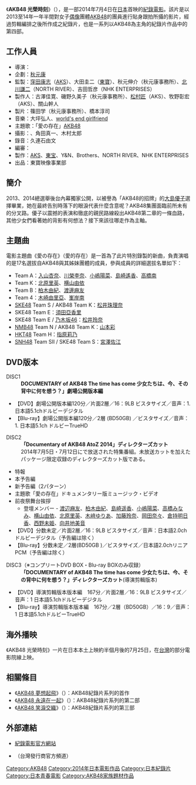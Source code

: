 {{Infobox film
| name           = AKB48 光榮時刻
| original_name  = {{lang|ja|'''DOCUMENTARY of AKB48 The time has come 少女たちは、今、その背中に何を想う?'''}}</small>
| image          = AKB48_%E5%85%89%E6%A6%AE%E6%99%82%E5%88%BB.jpg
| alt            =
| caption        = 《AKB48 光榮時刻》台灣版海報
| director       = [[高橋榮樹|高橋榮樹]]
| producer       = [[窪田康志|窪田康志]]<br/>大田圭二<br/>秋元伸介<br/>[[北川謙二|北川謙二]]<br/>吉田哲彦
| writer         = 
| starring       =  [[AKB48|AKB48]]<br/>[[SKE48|SKE48]]<br/>[[NMB48|NMB48]]<br/>[[HKT48|HKT48]]<br/>[[JKT48|JKT48]]<br/>[[SNH48|SNH48]]
| music          =[[AKB48|AKB48]]「愛の存在」
| cinematography = {{lang|ja|高橋栄樹}}<br/>角田真一<br/>木村太郎
| editing        = {{lang|ja|伊藤潤一}}
| studio         = 「DOCUMENTARY of AKB48」製作委員会（[[AKS|AKS]]、[[東宝|東宝]]、Y&N、Brothers、ノース・リバー、{{lang|ja|NHKエンタープライズ}}）
| distributor    = [[東宝|東宝映像事業部]]
| released       = {{Flagicon|JPN}}2014年7月4日<br>{{Flagicon|TWN}}2014年7月25日 
| runtime        = 120分
| country        = 日本
| language       = [[日語|日語]]
| budget         =
| gross          =
| preceded_by    = 《[[AKB48_笑淚交織|AKB48 笑淚交織]]》
| followed_by    = 《[[AKB48_存在的理由|AKB48 存在的理由]]》
| cn_name        = 
| hk_name        = 
| mo_name        = 
| tw_name        = AKB48 光榮時刻
}}
《'''AKB48 光榮時刻'''》（{{lang-ja|'''DOCUMENTARY of AKB48 The time has come 少女たちは、今、その背中に何を想う?'''}}），是一部2014年7月4日在[[日本|日本]]首映的[[紀錄電影|紀錄電影]]。該片是以2013至14年一年半間對女子[[日本偶像|偶像]]團體[[AKB48|AKB48]]的團員進行貼身跟拍所攝的影片，經過剪輯編排之後所作成之紀錄片，也是一系列以AKB48為主角的紀錄片作品中的第四部。

== 工作人員 ==
* 導演：{{lang|ja|高橋栄樹}}
* 企劃：[[秋元康|秋元康]]
* 監製：[[窪田康志|窪田康志]]（[[AKS|AKS]]）、大田圭二（[[東寶|東寶]]）、秋元伸介（秋元康事務所）、[[北川謙二|北川謙二]]（NORTH RIVER）、吉田哲彦（NHK ENTERPRISES）
* 製作人：古澤佳寛、磯野久美子（秋元康事務所）、[[松村匠|松村匠]]（AKS）、牧野彰宏（AKS）、關山幹人
* 製片：篠田学（秋元康事務所）、橋本淳司
* 音樂：大坪弘人、[[world's_end_girlfriend|world's end girlfriend]]
* 主題歌：「愛の存在」[[AKB48|AKB48]]
* 攝影：{{lang|ja|高橋栄樹}}、角田真一、木村太郎
* 錄音：久連石由文
* 編審：{{lang|ja|伊藤潤一}}
* 製作：[[AKS|AKS]]、[[東宝|東宝]]、Y&N、Brothers、NORTH RIVER、NHK ENTERPRISES
* 出品：東寶映像事業部

== 簡介 ==
2013、2014總選舉後台內幕獨家公開，以被譽為「AKB48的招牌」的[[大島優子|大島優子]]選擇畢業，她在最終告別時落下的眼淚代表什麼含意呢？AKB48集團面臨前所未有的分叉路。優子以震撼的表演和徹底的親民路線殺出AKB48第二章的一條血路，其他少女們看著她的背影有何想法？接下來該往哪走作為主軸。

== 主題曲 ==
電影主題曲《愛の存在》（愛的存在）是一首為了此片特別錄製的新曲，負責演唱的是17名選拔自AKB48與其姊妹團體的成員，參與成員的詳細選拔名單如下：

* Team A：[[入山杏奈|入山杏奈]]、[[川榮李奈|川榮李奈]]、[[小嶋陽菜|小嶋陽菜]]、[[島崎遙香|島崎遙香]]、[[高橋南|高橋南]]
* Team K：[[北原里英|北原里英]]、[[横山由依|横山由依]]
* Team B：[[柏木由紀|柏木由紀]]、[[渡邊麻友|渡邊麻友]]
* Team 4：[[木崎由里亞|木崎由里亞]]、[[峯岸南|峯岸南]]
* [[SKE48|SKE48]] Team S / AKB48 Team K：[[松井珠理奈|松井珠理奈]]
* SKE48 Team E：[[須田亞香里|須田亞香里]]
* SKE48 Team E / [[乃木坂46|乃木坂46]]：[[松井玲奈|松井玲奈]]
* [[NMB48|NMB48]] Team N / AKB48 Team K：[[山本彩|山本彩]]
* [[HKT48|HKT48]] Team H：[[指原莉乃|指原莉乃]]
* [[SNH48|SNH48]] Team SII / SKE48 Team S：[[宮澤佐江|宮澤佐江]]

== DVD版本 ==
; DISC1
:'''DOCUMENTARY of AKB48 The time has come 少女たちは、今、その背中に何を想う？」劇場公開版本編'''
*【DVD】劇場公開版本編120分／片面2層／16：9LB ビスタサイズ／音声：1. 日本語5.1chドルビーデジタル
*【Blu-ray】劇場公開版本編120分／2層 (BD50GB) ／ビスタサイズ／音声：1. 日本語5.1ch ドルビーTrueHD

; DISC2 
:'''「Documentary of AKB48 AtoZ 2014」ディレクターズカット'''
:2014年7月5日・7月12日に{{lang|ja|NHK BSプレミアム}}で放送された特集番組。未放送カットを加えたパッケージ限定収録のディレクターズカット版である。
* 特報
* 本予告編
*  新予告編（2パターン）
* 主題歌「愛の存在」ドキュメンタリー版ミュージック・ビデオ
* 前夜祭舞台挨拶
** 登壇メンバー - [[渡辺麻友|渡辺麻友]]、[[柏木由紀|柏木由紀]]、[[島崎遥香|島崎遥香]]、[[小嶋陽菜|小嶋陽菜]]、[[高橋みなみ|高橋みなみ]]、[[横山由依|横山由依]]、[[北原里英|北原里英]]、[[木崎ゆりあ|木﨑ゆりあ]]、[[加藤玲奈|加藤玲奈]]、[[岡田奈々|岡田奈々]]、[[倉持明日香|倉持明日香]]、[[西野未姫|西野未姫]]、[[向井地美音|向井地美音]]
*【DVD】分数未定／片面2層／16：9LB ビスタサイズ／音声：日本語2.0chドルビーデジタル（予告編は除く）
*【Blu-ray】分数未定／2層(BD50GB )／ビスタサイズ／日本語2.0chリニアPCM（予告編は除く）

; DISC3（※コンプリートDVD BOX・Blu-ray BOXのみ収録）
:'''「DOCUMENTARY of AKB48 The time has come 少女たちは、今、その背中に何を想う？」ディレクターズカット'''(導演剪輯版本)
*【DVD】導演剪輯版本版本編　167分／片面2層／16：9LB ビスタサイズ／音声：1 日本語5.1chドルビーデジタル
*【Blu-ray】導演剪輯版本版本編　167分／2層（BD50GB）／16：9／音声：1 日本語5.1chドルビーTrueHD

== 海外播映 ==
《AKB48 光榮時刻》一片在日本本土上映約半個月後的7月25日，在[[台灣|台灣]]的部分電影院線上映。

== 相關條目 ==
* 《[[AKB48_夢想起飛|AKB48 夢想起飛]]》（{{lang|ja|DOCUMENTARY of AKB48 to be continued 10年後、少女たちは今の自分に何を思うのだろう?}}）：AKB48紀錄片系列的首作
* 《[[AKB48_永遠在一起|AKB48 永遠在一起]]》（{{lang|ja|DOCUMENTARY of AKB48 Show must go on 少女たちは傷つきながら、夢を見る}}）：AKB48紀錄片系列的第二部
* 《[[AKB48_笑淚交織|AKB48 笑淚交織]]》（{{lang|ja|DOCUMENTARY of AKB48 No flower without rain 少女たちは涙の後に何を見る?}}）：AKB48紀錄片系列的第三部

== 外部連結 ==
* [http://www.2014-akb48.jp/ 紀錄電影官方網站]{{Wayback|url=http://www.2014-akb48.jp/ |date=20141216180552 }}
*{{Youtube|4W-ydXDycEU|《AKB48 光榮時刻》中文預告片}}（台灣發行商官方頻道）{{zh-tw}}

{{AKB48電影}}
{{DEFAULTSORT:DOCUMENTARY of AKB48 The time has come Shōjotachi wa ima sono senaka ni nani wo omou}}

[[Category:AKB48|Category:AKB48]]
[[Category:2014年日本電影作品|Category:2014年日本電影作品]]
[[Category:日本紀錄片|Category:日本紀錄片]]
[[Category:日本青春電影|Category:日本青春電影]]
[[Category:AKB48家族題材作品|Category:AKB48家族題材作品]]